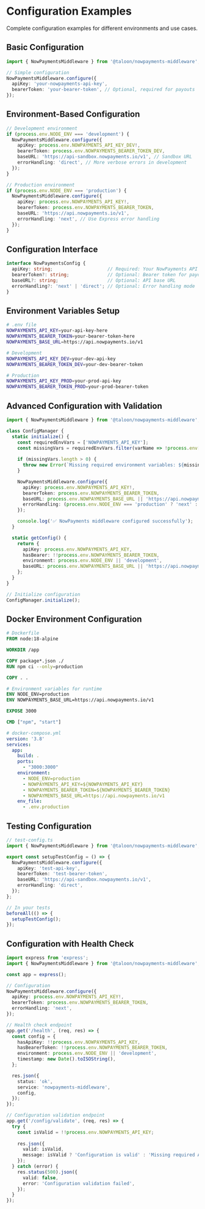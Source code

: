 # Configuration Examples

Complete configuration examples for different environments and use cases.

## Basic Configuration

```typescript
import { NowPaymentsMiddleware } from '@taloon/nowpayments-middleware';

// Simple configuration
NowPaymentsMiddleware.configure({
  apiKey: 'your-nowpayments-api-key',
  bearerToken: 'your-bearer-token', // Optional, required for payouts
});
```

## Environment-Based Configuration

```typescript
// Development environment
if (process.env.NODE_ENV === 'development') {
  NowPaymentsMiddleware.configure({
    apiKey: process.env.NOWPAYMENTS_API_KEY_DEV!,
    bearerToken: process.env.NOWPAYMENTS_BEARER_TOKEN_DEV,
    baseURL: 'https://api-sandbox.nowpayments.io/v1', // Sandbox URL
    errorHandling: 'direct', // More verbose errors in development
  });
}

// Production environment
if (process.env.NODE_ENV === 'production') {
  NowPaymentsMiddleware.configure({
    apiKey: process.env.NOWPAYMENTS_API_KEY!,
    bearerToken: process.env.NOWPAYMENTS_BEARER_TOKEN,
    baseURL: 'https://api.nowpayments.io/v1',
    errorHandling: 'next', // Use Express error handling
  });
}
```

## Configuration Interface

```typescript
interface NowPaymentsConfig {
  apiKey: string;                    // Required: Your NowPayments API key
  bearerToken?: string;              // Optional: Bearer token for payouts
  baseURL?: string;                  // Optional: API base URL
  errorHandling?: 'next' | 'direct'; // Optional: Error handling mode
}
```

## Environment Variables Setup

```bash
# .env file
NOWPAYMENTS_API_KEY=your-api-key-here
NOWPAYMENTS_BEARER_TOKEN=your-bearer-token-here
NOWPAYMENTS_BASE_URL=https://api.nowpayments.io/v1

# Development
NOWPAYMENTS_API_KEY_DEV=your-dev-api-key
NOWPAYMENTS_BEARER_TOKEN_DEV=your-dev-bearer-token

# Production
NOWPAYMENTS_API_KEY_PROD=your-prod-api-key
NOWPAYMENTS_BEARER_TOKEN_PROD=your-prod-bearer-token
```

## Advanced Configuration with Validation

```typescript
import { NowPaymentsMiddleware } from '@taloon/nowpayments-middleware';

class ConfigManager {
  static initialize() {
    const requiredEnvVars = ['NOWPAYMENTS_API_KEY'];
    const missingVars = requiredEnvVars.filter(varName => !process.env[varName]);
    
    if (missingVars.length > 0) {
      throw new Error(`Missing required environment variables: ${missingVars.join(', ')}`);
    }

    NowPaymentsMiddleware.configure({
      apiKey: process.env.NOWPAYMENTS_API_KEY!,
      bearerToken: process.env.NOWPAYMENTS_BEARER_TOKEN,
      baseURL: process.env.NOWPAYMENTS_BASE_URL || 'https://api.nowpayments.io/v1',
      errorHandling: (process.env.NODE_ENV === 'production' ? 'next' : 'direct') as 'next' | 'direct',
    });

    console.log('✅ NowPayments middleware configured successfully');
  }

  static getConfig() {
    return {
      apiKey: process.env.NOWPAYMENTS_API_KEY,
      hasBearer: !!process.env.NOWPAYMENTS_BEARER_TOKEN,
      environment: process.env.NODE_ENV || 'development',
      baseURL: process.env.NOWPAYMENTS_BASE_URL || 'https://api.nowpayments.io/v1',
    };
  }
}

// Initialize configuration
ConfigManager.initialize();
```

## Docker Environment Configuration

```dockerfile
# Dockerfile
FROM node:18-alpine

WORKDIR /app

COPY package*.json ./
RUN npm ci --only=production

COPY . .

# Environment variables for runtime
ENV NODE_ENV=production
ENV NOWPAYMENTS_BASE_URL=https://api.nowpayments.io/v1

EXPOSE 3000

CMD ["npm", "start"]
```

```yaml
# docker-compose.yml
version: '3.8'
services:
  app:
    build: .
    ports:
      - "3000:3000"
    environment:
      - NODE_ENV=production
      - NOWPAYMENTS_API_KEY=${NOWPAYMENTS_API_KEY}
      - NOWPAYMENTS_BEARER_TOKEN=${NOWPAYMENTS_BEARER_TOKEN}
      - NOWPAYMENTS_BASE_URL=https://api.nowpayments.io/v1
    env_file:
      - .env.production
```

## Testing Configuration

```typescript
// test-config.ts
import { NowPaymentsMiddleware } from '@taloon/nowpayments-middleware';

export const setupTestConfig = () => {
  NowPaymentsMiddleware.configure({
    apiKey: 'test-api-key',
    bearerToken: 'test-bearer-token',
    baseURL: 'https://api-sandbox.nowpayments.io/v1',
    errorHandling: 'direct',
  });
};

// In your tests
beforeAll(() => {
  setupTestConfig();
});
```

## Configuration with Health Check

```typescript
import express from 'express';
import { NowPaymentsMiddleware } from '@taloon/nowpayments-middleware';

const app = express();

// Configuration
NowPaymentsMiddleware.configure({
  apiKey: process.env.NOWPAYMENTS_API_KEY!,
  bearerToken: process.env.NOWPAYMENTS_BEARER_TOKEN,
  errorHandling: 'next',
});

// Health check endpoint
app.get('/health', (req, res) => {
  const config = {
    hasApiKey: !!process.env.NOWPAYMENTS_API_KEY,
    hasBearerToken: !!process.env.NOWPAYMENTS_BEARER_TOKEN,
    environment: process.env.NODE_ENV || 'development',
    timestamp: new Date().toISOString(),
  };

  res.json({
    status: 'ok',
    service: 'nowpayments-middleware',
    config,
  });
});

// Configuration validation endpoint
app.get('/config/validate', (req, res) => {
  try {
    const isValid = !!process.env.NOWPAYMENTS_API_KEY;
    
    res.json({
      valid: isValid,
      message: isValid ? 'Configuration is valid' : 'Missing required API key',
    });
  } catch (error) {
    res.status(500).json({
      valid: false,
      error: 'Configuration validation failed',
    });
  }
});
```